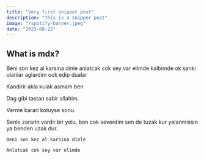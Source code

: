 ```yaml
---
title: "Very first snippet post"
description: "This is a snipper post"
image: "/spotify-banner.jpeg"
date: "2023-08-22"
---
```


## What is mdx?

Beni son kez al karsina dinle anlatcak cok sey var elimde kalbimde ok sanki olanlar aglardim ock edip dualar

Kandirir akla kulak asmam ben

Dag gibi tastan sabir allahim.

Verme karari kotuyse sonu.

Senle zararin vardir bir yolu, ben cok severdim sen de tuzak kur yalanmissin ya benden uzak dur.

`Beni son kez al karsina dinle`

`Anlatcak cok sey var elimde`
